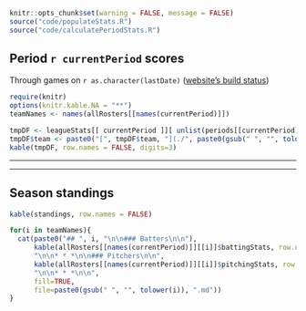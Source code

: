 ```r
knitr::opts_chunk$set(warning = FALSE, message = FALSE)
source("code/populateStats.R")
source("code/calculatePeriodStats.R")
```

## Period `r currentPeriod` scores

Through games on `r as.character(lastDate)` ([website's build status](https://github.com/brian-bot/pl-site/actions))

```r
require(knitr)
options(knitr.kable.NA = "**")
teamNames <- names(allRosters[[names(currentPeriod)]])

tmpDF <- leagueStats[[ currentPeriod ]][ unlist(periods[[currentPeriod]]$matchups), ]
tmpDF$team <- paste0("[", tmpDF$team, "](./", paste0(gsub(" ", "", tolower(tmpDF$team))), ")")
kable(tmpDF, row.names = FALSE, digits=3)
```

* * *
* * *

## Season standings

```r
kable(standings, row.names = FALSE)
```

```r
for(i in teamNames){
  cat(paste0("## ", i, "\n\n### Batters\n\n"),
      kable(allRosters[[names(currentPeriod)]][[i]]$battingStats, row.names = FALSE, digits=3),
      "\n\n* * *\n\n### Pitchers\n\n",
      kable(allRosters[[names(currentPeriod)]][[i]]$pitchingStats, row.names = FALSE, digits=3),
      "\n\n* * *\n\n",
      fill=TRUE,
      file=paste0(gsub(" ", "", tolower(i)), ".md"))
}
```
